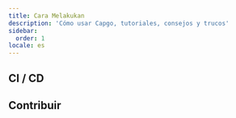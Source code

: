 ```yaml
---
title: Cara Melakukan
description: 'Cómo usar Capgo, tutoriales, consejos y trucos'
sidebar:
  order: 1
locale: es
---
```



<LinkCard
	title="Cómo funciona la versión en Capgo"
	description="capgoapp"
	href="https://capgo.app/blog/how-version-work-in-capgo/"
/>

<LinkCard
	title="Cómo lanzar una versión mayor en Capgo"
	description="capgoapp"
	href="https://capgo.app/blog/how-to-release-major-version-in-capgo/"
/>

<LinkCard
	title="Cómo enviar una actualización específica a un usuario o grupo"
	description="capgoapp"
	href="https://capgo.app/blog/how-to-send-specific-version-to-users/"
/>


## CI / CD


<LinkCard
	title="Construcción y lanzamiento automático con GitHub Actions"
	description="capgoapp"
	href="https://capgo.app/blog/how-version-work-in-capgo/"
/>

<LinkCard
	title="Gestionar construcciones de desarrollo y producción con GitHub Actions"
	description="capgoapp"
	href="https://capgo.app/blog/automatic-build-and-release-with-github-actions/"
/>

## Contribuir


<LinkCard
	title="Contribuir al código abierto de Capgo"
	description="githubcom"
	href="https://github.com/Cap-go/capgo/blob/main/CONTRIBUTINGmd"
/>
